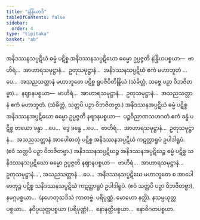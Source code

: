 ```yaml
---
title: "နဲန္ဒြိယာဒိ"
tableOfContents: false
sidebar:
  order: 4
type: "tipitaka"
basket: "ab"
---
```



<DynamicBreadcrumb />

<Division number="24">

<Paragraph number="2989">
အနိဒဿနသပ္ပဋိဃံ ဓမ္မံ ပဋိစ္စ အနိဒဿနသပ္ပဋိဃော ဓမ္မော ဥပ္ပဇ္ဇတိ နဲန္ဒြိယပစ္စယာ—  ဗာဟိရံ…  အာဟာရသမုဋ္ဌာနံ…  ဥတုသမုဋ္ဌာနံ…  အနိဒဿနသပ္ပဋိဃံ ဧကံ မဟာဘူတံ …ပေ…  အသညသတ္တာနံ မဟာဘူတေ ပဋိစ္စ ရူပဇီဝိတိန္ဒြိယံ (သံခိတ္တံ, သဗ္ဗေ ပဉှာ ဝိဘဇိတဗ္ဗာ)…  နဈာနပစ္စယာ—  ဗာဟိရံ…  အာဟာရသမုဋ္ဌာနံ…  ဥတုသမုဋ္ဌာနံ…  အသညသတ္တာနံ ဧကံ မဟာဘူတံ. (သံခိတ္တံ, သတ္တပိ ပဉှာ ဝိဘဇိတဗ္ဗာ.)
</Paragraph>

<Paragraph number="2990">
အနိဒဿနအပ္ပဋိဃံ ဓမ္မံ ပဋိစ္စ အနိဒဿနအပ္ပဋိဃော ဓမ္မော ဥပ္ပဇ္ဇတိ နဈာနပစ္စယာ—  ပဉ္စဝိညာဏသဟဂတံ ဧကံ ခန္ဓံ ပဋိစ္စ တယော ခန္ဓာ …ပေ…  ဒွေ ခန္ဓေ …ပေ…  ဗာဟိရံ…  အာဟာရသမုဋ္ဌာနံ…  ဥတုသမုဋ္ဌာနံ…  အသညသတ္တာနံ အာပေါဓာတုံ ပဋိစ္စ အနိဒဿနအပ္ပဋိဃံ ကဋတ္တာရူပံ ဥပါဒါရူပံ.

</Paragraph>
</Division>

<Paragraph number="2991" type="center">
(ဧဝံ သတ္တပိ ပဉှာ ဝိဘဇိတဗ္ဗာ.)


</Paragraph>

<Division number="25">

<Paragraph number="2992">
အနိဒဿနသပ္ပဋိဃဉ္စ အနိဒဿနအပ္ပဋိဃဉ္စ ဓမ္မံ ပဋိစ္စ သနိဒဿနသပ္ပဋိဃော ဓမ္မော ဥပ္ပဇ္ဇတိ နဈာနပစ္စယာ—  ဗာဟိရံ…  အာဟာရသမုဋ္ဌာနံ…  ဥတုသမုဋ္ဌာနံ… , အသညသတ္တာနံ …ပေ…  အနိဒဿနသပ္ပဋိဃေ မဟာဘူတေ စ အာပေါဓာတုဉ္စ ပဋိစ္စ သနိဒဿနသပ္ပဋိဃံ ကဋတ္တာရူပံ ဥပါဒါရူပံ.
</Paragraph>

<Paragraph number="2993">
(ဧဝံ သတ္တပိ ပဉှာ ဝိဘဇိတဗ္ဗာ), နမဂ္ဂပစ္စယာ…  (နဟေတုသဒိသံ ကာတဗ္ဗံ. ပရိပုဏ္ဏံ. မောဟော နတ္ထိ). နသမ္ပယုတ္တပစ္စယာ…  နဝိပ္ပယုတ္တပစ္စယာ (ပရိပုဏ္ဏံ)…  နောနတ္ထိပစ္စယာ…  နောဝိဂတပစ္စယာ.
</Paragraph>
</Division>